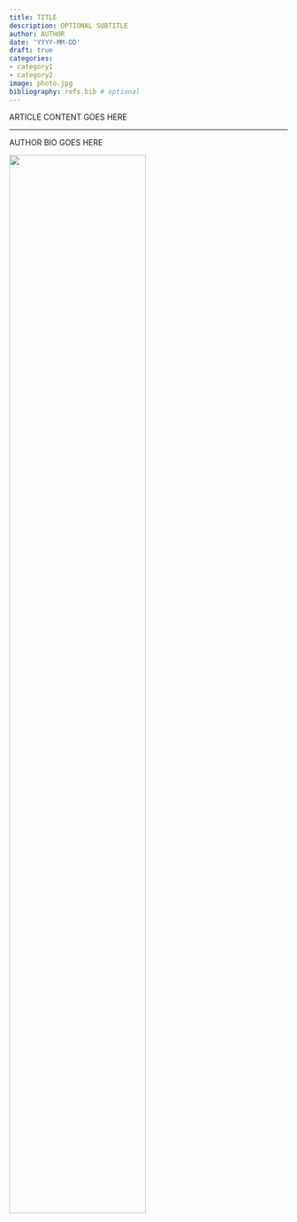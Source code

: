```yaml
---
title: TITLE
description: OPTIONAL SUBTITLE
author: AUTHOR
date: 'YYYY-MM-DD'
draft: true
categories:
- category1
- category2
image: photo.jpg
bibliography: refs.bib # optional
---
```


ARTICLE CONTENT GOES HERE

<hr>

::: {.callout-note title="About the author" style="" icon=false}
AUTHOR BIO GOES HERE
:::

::: {.flex-container .align-center}
![](AUTHOR-PHOTO.jpg){width=70%}
:::
